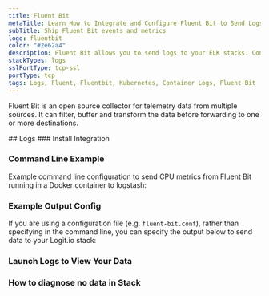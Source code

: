 ```yaml
---
title: Fluent Bit
metaTitle: Learn How to Integrate and Configure Fluent Bit to Send Logs
subTitle: Ship Fluent Bit events and metrics
logo: fluentbit
color: "#2e62a4"
description: Fluent Bit allows you to send logs to your ELK stacks. Configure Fluent Bit to send logs to Logstash. Get started using our sample fluent bit configuration.
stackTypes: logs
sslPortType: tcp-ssl
portType: tcp
tags: Logs, Fluent, Fluentbit, Kubernetes, Container Logs, Fluent Bit
---
```


Fluent Bit is an open source collector for telemetry data from multiple sources. It can filter, buffer and 
transform the data before forwarding to one or more destinations.

<Steps>
  ## Logs
  ### Install Integration

  <InstallIntegration/>

  ### Command Line Example

  Example command line configuration to send CPU metrics from Fluent Bit running in a Docker container to logstash:

  <FluentBitCommandlineExample />

  ### Example Output Config

  If you are using a configuration file (e.g. `fluent-bit.conf`), rather than specifying in the command line, 
  you can specify the output below to send data to your Logit.io stack:

  <FluentBitExampleOutputConfig />

  ### Launch Logs to View Your Data

  <LaunchVisualizer type="logs" />

  ### How to diagnose no data in Stack

  <DiagnoseNoData />

</Steps>